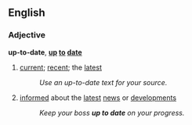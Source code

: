 ==English==

===Adjective===
'''up-to-date''', '''[[up]] [[to]] [[date]]'''
#[[current]]; [[recent]]; the [[latest]] 
#:''Use an up-to-date text for your source.''
#{{idiom}} [[informed]] about the [[latest]] [[news]] or [[development]]s
#:''Keep your boss '''up to date''' on your progress.''